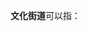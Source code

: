 '''文化街道'''可以指：
{{PRC admin/disambig|22/07/02/002/000|22/24/06/003/000|23/01/03/004/000|23/02/03/007/000|37/06/12/002/000|41/14/03/002/000}}
{{disambig|cat=四字乡级行政区划消歧义}}